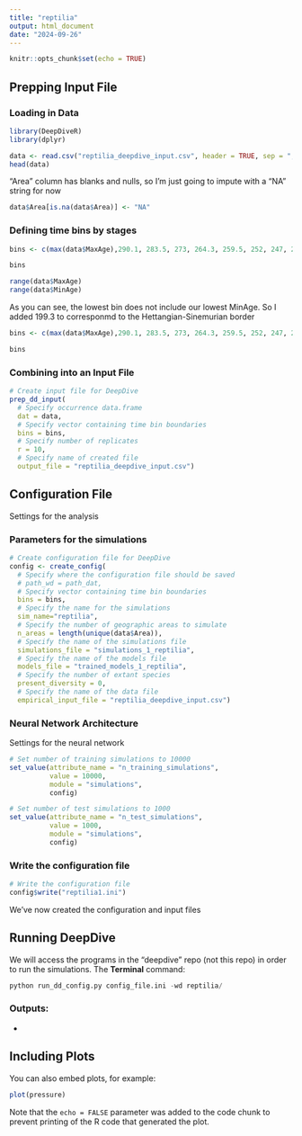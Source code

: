```yaml
---
title: "reptilia"
output: html_document
date: "2024-09-26"
---
```


```r
knitr::opts_chunk$set(echo = TRUE)
```

## Prepping Input File

### Loading in Data

```r
library(DeepDiveR)
library(dplyr)
```

```r
data <- read.csv("reptilia_deepdive_input.csv", header = TRUE, sep = ",")
head(data)
```

"Area" column has blanks and nulls, so I'm just going to impute with a "NA" string for now

```r
data$Area[is.na(data$Area)] <- "NA"
```

### Defining time bins by stages

```r
bins <- c(max(data$MaxAge),290.1, 283.5, 273, 264.3, 259.5, 252, 247, 242, 237, 227, 217)

bins
```

```r
range(data$MaxAge)
range(data$MinAge)

```

As you can see, the lowest bin does not include our lowest MinAge. So I added 199.3 to corresponmd to the Hettangian-Sinemurian border

```r
bins <- c(max(data$MaxAge),290.1, 283.5, 273, 264.3, 259.5, 252, 247, 242, 237, 227, 217, 199.3)

bins
```

### Combining into an Input File

```r
# Create input file for DeepDive
prep_dd_input(
  # Specify occurrence data.frame
  dat = data,
  # Specify vector containing time bin boundaries
  bins = bins,
  # Specify number of replicates
  r = 10,
  # Specify name of created file
  output_file = "reptilia_deepdive_input.csv")

```

## Configuration File

Settings for the analysis

### Parameters for the simulations

```r
# Create configuration file for DeepDive
config <- create_config(
  # Specify where the configuration file should be saved
  # path_wd = path_dat,
  # Specify vector containing time bin boundaries
  bins = bins,
  # Specify the name for the simulations
  sim_name="reptilia",
  # Specify the number of geographic areas to simulate
  n_areas = length(unique(data$Area)),
  # Specify the name of the simulations file
  simulations_file = "simulations_1_reptilia",
  # Specify the name of the models file
  models_file = "trained_models_1_reptilia",
  # Specify the number of extant species
  present_diversity = 0,
  # Specify the name of the data file
  empirical_input_file = "reptilia_deepdive_input.csv")
```

### Neural Network Architecture

Settings for the neural network

```r
# Set number of training simulations to 10000
set_value(attribute_name = "n_training_simulations", 
          value = 10000, 
          module = "simulations",
          config)

# Set number of test simulations to 1000
set_value(attribute_name = "n_test_simulations", 
          value = 1000, 
          module = "simulations",
          config)
```

### Write the configuration file

```r
# Write the configuration file 
config$write("reptilia1.ini")
```

We've now created the configuration and input files

## Running DeepDive

We will access the programs in the "deepdive" repo (not this repo) in order to run the simulations. The **Terminal** command:

```python
python run_dd_config.py config_file.ini -wd reptilia/
```

### Outputs:

-   

## Including Plots

You can also embed plots, for example:

```r
plot(pressure)
```

Note that the `echo = FALSE` parameter was added to the code chunk to prevent printing of the R code that generated the plot.
